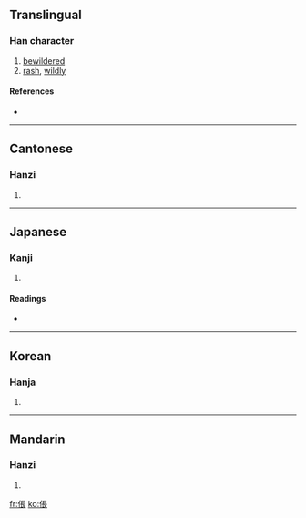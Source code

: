 {{see|伥}}
==Translingual==

===Han character===
{{Han char|rn=9|rad=人|as=08|sn=10|four=2123<sub>2</sub>|canj=人尸一女 (OSMV)}}

# [[bewildered]]
# [[rash]], [[wildly]]

====References====
* {{Han ref|kx=0106.270|dkj=00742|dj=0227.100|hdz=10170.040|uh=5000|ud=20480|bh=ADCE|bd=44494}}

----

==Cantonese==

===Hanzi===
{{yue-hanzi|jyut=|y=cheung1, jaang1}}

# {{defn|Cantonese}}

----

==Japanese==

===Kanji===
{{ja-kanji|grade=|rs=人08}}

# {{defn|Japanese}}

====Readings====
* {{ja-readings|on=[[ちょう]] (chō), [[とう]] (tō), [[じょう]] (jō)|kun=[[くるう]] (kuruu), [[たおれる]] (taoreru)}}

----

==Korean==

===Hanja===
{{ko-hanja|hangeul=창|rv=chang|mr=ch'ang}}

# {{defn|Korean}}

----

==Mandarin==

===Hanzi===
{{cmn-hanzi|sim=伥|pin=[[chāng]] ([[chang1]])|wg=ch'ang<sup>1</sup>}}

# {{defn|Mandarin}}

[[fr:倀]]
[[ko:倀]]